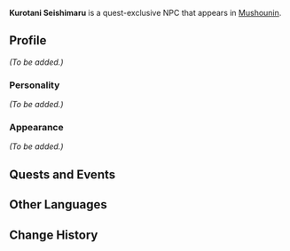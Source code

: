 {{Character Infobox
|type             = Quest NPC
|image            = 
|region           = Inazuma
|title            = Played by (Traveler)
}}
'''Kurotani Seishimaru''' is a quest-exclusive NPC that appears in [[Mushounin]].

==Profile==
<!-- Detailed story/lore information goes here. -->
''(To be added.)''

===Personality===
''(To be added.)''

===Appearance===
<!-- Keep appearance section short and concise. Limit to 2 paragraphs with 3-4 sentences each. -->
''(To be added.)''

==Quests and Events==
{{Quests and Events}}

==Other Languages==
{{Other Languages
|default_hidden = 1
|en      = Kurotani Seishimaru
|zhs     = 黑谷势至丸
|zhs_rm  = Hēigǔ Shìzhìwán
|zht     = 黑谷勢至丸
|zht_rm  = Hēigǔ Shìzhìwán
|ja      = 黒谷勢至丸
|ja_rm   = Kurotani Seishimaru
|ko      = 쿠로타니 세이시마루
|ko_rm   = Kurotani Seisimaru
|es      = Kurotani Seishimaru
|fr      = Kurotani Seishimaru
|ru      = Куротани Сэйсимару
|th      = Kurotani Seishimaru
|vi      = Kurotani Seishimaru
|de      = Kurotani Seishimaru
|id      = Kurotani Seishimaru
|pt      = Kurotani Seishimaru
|tr      = Kurotani Seishimaru
|it      = Kurotani Seishimaru
}}

==Change History==
{{Change History|2.8}}
<!--
==References==
{{Reflist}}
-->